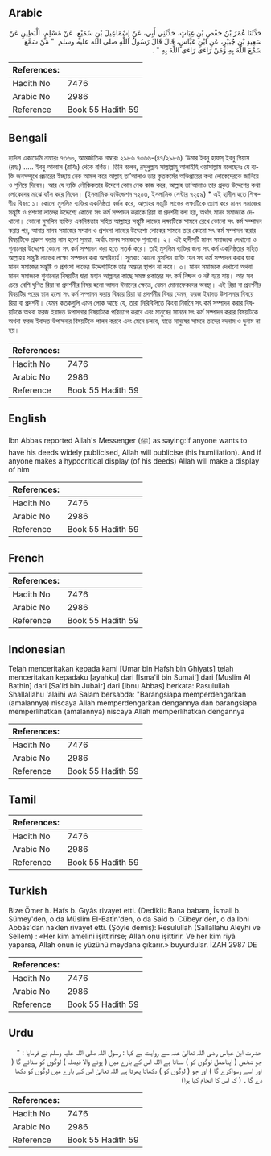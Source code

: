 ## Arabic


<div dir="rtl" lang="ar" style={{fontSize:'larger',backgroundColor:'#f8f9fa',padding:20}}>
حَدَّثَنَا عُمَرُ بْنُ حَفْصِ بْنِ غِيَاثٍ، حَدَّثَنِي أَبِي، عَنْ إِسْمَاعِيلَ بْنِ سُمَيْعٍ، عَنْ مُسْلِمٍ، الْبَطِينِ عَنْ سَعِيدِ بْنِ جُبَيْرٍ، عَنِ ابْنِ عَبَّاسٍ، قَالَ قَالَ رَسُولُ اللَّهِ صلى الله عليه وسلم ‏ "‏ مَنْ سَمَّعَ سَمَّعَ اللَّهُ بِهِ وَمَنْ رَاءَى رَاءَى اللَّهُ بِهِ ‏"‏ ‏.‏
</div>
<div style={{backgroundColor:'#f8f9fa',padding:20, marginBottom: 10}}><table> <thead> <tr> <th>References:</th> <th></th> </tr> </thead> <tbody><tr><td>Hadith No</td><td>7476</td></tr><tr><td>Arabic No</td><td>2986</td></tr><tr><td>Reference</td><td>Book 55 Hadith 59</td></tr></tbody></table></div>

## Bengali


<div dir="ltr" lang="bn" style={{fontSize:'larger',backgroundColor:'#f8f9fa',padding:20}}>
হাদিস একাডেমি নাম্বারঃ ৭৩৬৬, আন্তর্জাতিক নাম্বারঃ ২৯৮৬ ৭৩৬৬-(৪৭/২৯৮৬) ‘উমার ইবনু হাফস্ ইবনু গিয়াস (রহঃ) ..... ইবনু আব্বাস (রাযিঃ) থেকে বর্ণিত। তিনি বলেন, রসূলুল্লাহ সাল্লাল্লাহু আলাইহি ওয়াসাল্লাম বলেছেনঃ যে ব্যক্তি জনসম্মুখে প্রচারের ইচ্ছায় নেক আমল করে আল্লাহ তা’আলাও তার কৃতকর্মের অভিপ্রায়ের কথা লোকেদেরকে জানিয়ে ও শুনিয়ে দিবেন। আর যে ব্যক্তি লৌকিকতার উদেশে কোন নেক কাজ করে, আল্লাহ তা’আলাও তার প্রকৃত উদ্দেশের কথা লোকেদের মাঝে ফাঁস করে দিবেন। (ইসলামিক ফাউন্ডেশন ৭২০৬, ইসলামিক সেন্টার ৭২৫৯) * এই হাদীস হতে শিক্ষণীয় বিষয়: ১। কোনো মুসলিম ব্যক্তির একনিষ্ঠতা বর্জন করে, আল্লাহর সন্তুষ্টি লাভের লক্ষ্যটিকে ত্যাগ করে মানব সমাজের সন্তুষ্টি ও প্রশংসা লাভের উদ্দেশ্যে কোনো সৎ কর্ম সম্পাদন করাকে রিয়া বা প্রদর্শনী বলা হয়, অর্থাৎ মানব সমাজকে দেখানো। কোনো মুসলিম ব্যক্তির একনিষ্ঠতার সহিত আল্লাহর সন্তুষ্টি লাভের লক্ষ্যটিকে সামনে রেখে কোনো সৎ কর্ম সম্পাদন করার পর, আবার মানব সমাজের সম্মান ও প্রশংসা লাভের উদ্দেশ্যে লোকের সামনে তার কোনো সৎ কর্ম সম্পাদন করার বিষয়টিকে প্রকাশ করার নাম হলো সুময়া, অর্থাৎ মানব সমাজকে শুনানো। ২। এই হাদীসটি মানব সমাজকে দেখানো ও শুনানোর উদ্দেশ্যে কোনো সৎ কর্ম সম্পাদন করা হতে সতর্ক করে। তাই মুসলিম ব্যক্তির জন্য সৎ কর্ম একনিষ্ঠতার সহিত আল্লাহর সন্তুষ্টি লাভের লক্ষ্যে সম্পাদন করা অপরিহার্য। সুতরাং কোনো মুসলিম ব্যক্তি যেন সৎ কর্ম সম্পাদন করার দ্বারা মানব সমাজের সন্তুষ্টি ও প্রশংসা লাভের উদ্দেশ্যটিকে তার অন্তরে স্থাপন না করে। ৩। মানব সমাজকে দেখানো অথবা মানব সমাজকে শুনানোর বিষয়টির দ্বারা মহান আল্লাহর কাছে সমস্ত প্রকারের সৎ কর্ম নিষ্ফল ও নষ্ট হয়ে যায়। আর সব চেয়ে বেশি ঘৃণিত রিয়া বা প্রদর্শনীর বিষয় হলো আসল ঈমানের ক্ষেত্রে, যেমন মোনাফেকদের অবস্থা। এই রিয়া বা প্রদর্শনীর বিষয়টির পরের স্থান হলো সৎ কর্ম সম্পাদন করার বিষয়ে রিয়া বা প্রদর্শনীর বিষয় যেমন, ফরজ ইবাদত উপাসনার বিষয়ে রিয়া বা প্রদর্শনী। যেমন কতকগুলি এমন লোক আছে যে, তারা নিরিবিলিতে কিংবা নির্জনে সৎ কর্ম সম্পাদন করার বিষয়টিকে অথবা ফরজ ইবাদত উপাসনার বিষয়টিকে পরিত্যাগ করবে এবং মানুষের সামনে সৎ কর্ম সম্পাদন করার বিষয়টিকে অথবা ফরজ ইবাদত উপাসনার বিষয়টিকে পালন করবে এবং মেনে চলবে, যাতে মানুষের সামনে তাদের বদনাম ও দুর্নাম না হয়।
</div>
<div style={{backgroundColor:'#f8f9fa',padding:20, marginBottom: 10}}><table> <thead> <tr> <th>References:</th> <th></th> </tr> </thead> <tbody><tr><td>Hadith No</td><td>7476</td></tr><tr><td>Arabic No</td><td>2986</td></tr><tr><td>Reference</td><td>Book 55 Hadith 59</td></tr></tbody></table></div>

## English


<div dir="ltr" lang="en" style={{fontSize:'larger',backgroundColor:'#f8f9fa',padding:20}}>
Ibn Abbas reported Allah's Messenger (ﷺ) as saying:If anyone wants to have his deeds widely publicised, Allah will publicise (his humiliation). And if anyone makes a hypocritical display (of his deeds) Allah will make a display of him
</div>
<div style={{backgroundColor:'#f8f9fa',padding:20, marginBottom: 10}}><table> <thead> <tr> <th>References:</th> <th></th> </tr> </thead> <tbody><tr><td>Hadith No</td><td>7476</td></tr><tr><td>Arabic No</td><td>2986</td></tr><tr><td>Reference</td><td>Book 55 Hadith 59</td></tr></tbody></table></div>

## French


<div dir="ltr" lang="fr" style={{fontSize:'larger',backgroundColor:'#f8f9fa',padding:20}}>

</div>
<div style={{backgroundColor:'#f8f9fa',padding:20, marginBottom: 10}}><table> <thead> <tr> <th>References:</th> <th></th> </tr> </thead> <tbody><tr><td>Hadith No</td><td>7476</td></tr><tr><td>Arabic No</td><td>2986</td></tr><tr><td>Reference</td><td>Book 55 Hadith 59</td></tr></tbody></table></div>

## Indonesian


<div dir="ltr" lang="id" style={{fontSize:'larger',backgroundColor:'#f8f9fa',padding:20}}>
Telah menceritakan kepada kami [Umar bin Hafsh bin Ghiyats] telah menceritakan kepadaku [ayahku] dari [Isma'il bin Sumai'] dari [Muslim Al Bathin] dari [Sa'id bin Jubair] dari [Ibnu Abbas] berkata: Rasulullah Shallallahu 'alaihi wa Salam bersabda: "Barangsiapa memperdengarkan (amalannya) niscaya Allah memperdengarkan dengannya dan barangsiapa memperlihatkan (amalannya) niscaya Allah memperlihatkan dengannya
</div>
<div style={{backgroundColor:'#f8f9fa',padding:20, marginBottom: 10}}><table> <thead> <tr> <th>References:</th> <th></th> </tr> </thead> <tbody><tr><td>Hadith No</td><td>7476</td></tr><tr><td>Arabic No</td><td>2986</td></tr><tr><td>Reference</td><td>Book 55 Hadith 59</td></tr></tbody></table></div>

## Tamil


<div dir="ltr" lang="ta" style={{fontSize:'larger',backgroundColor:'#f8f9fa',padding:20}}>

</div>
<div style={{backgroundColor:'#f8f9fa',padding:20, marginBottom: 10}}><table> <thead> <tr> <th>References:</th> <th></th> </tr> </thead> <tbody><tr><td>Hadith No</td><td>7476</td></tr><tr><td>Arabic No</td><td>2986</td></tr><tr><td>Reference</td><td>Book 55 Hadith 59</td></tr></tbody></table></div>

## Turkish


<div dir="ltr" lang="tr" style={{fontSize:'larger',backgroundColor:'#f8f9fa',padding:20}}>
Bize Ömer h. Hafs b. Gıyâs rivayet etti. (Dediki): Bana babam, İsmail b. Sümey'den, o da Müslim EI-Batîn'den, o da Saîd b. Cübeyr'den, o da Ibni Abbâs'dan naklen rivayet etti. (Şöyle demiş): Resulullah (Sallallahu Aleyhi ve Sellem) : «Her kim amelini işittirirse; Allah onu işittirir. Ve her kim riyâ yaparsa, Allah onun iç yüzünü meydana çıkarır.» buyurdular. İZAH 2987 DE
</div>
<div style={{backgroundColor:'#f8f9fa',padding:20, marginBottom: 10}}><table> <thead> <tr> <th>References:</th> <th></th> </tr> </thead> <tbody><tr><td>Hadith No</td><td>7476</td></tr><tr><td>Arabic No</td><td>2986</td></tr><tr><td>Reference</td><td>Book 55 Hadith 59</td></tr></tbody></table></div>

## Urdu


<div dir="rtl" lang="ur" style={{fontSize:'larger',backgroundColor:'#f8f9fa',padding:20}}>
حضرت ابن عباس رضی اللہ تعالیٰ عنہ سے روایت ہے کہا : رسول اللہ صلی اللہ علیہ وسلم نے فرمایا : " جو شخص ( اپناعمل لوگوں کو ) سناتا ہے اللہ اس کے بارے میں ( ہونے والا فیصلہ ) لوگوں کو سنائے گا ( اور اسے رسواکرے گا ) اور جو ( لوگوں کو ) دکھاتا پھرتا ہے اللہ تعالیٰ اس کے بارے میں لوگوں کو دکھا دے گا ۔ ( کہ اس کا انجام کیا ہوا)
</div>
<div style={{backgroundColor:'#f8f9fa',padding:20, marginBottom: 10}}><table> <thead> <tr> <th>References:</th> <th></th> </tr> </thead> <tbody><tr><td>Hadith No</td><td>7476</td></tr><tr><td>Arabic No</td><td>2986</td></tr><tr><td>Reference</td><td>Book 55 Hadith 59</td></tr></tbody></table></div>